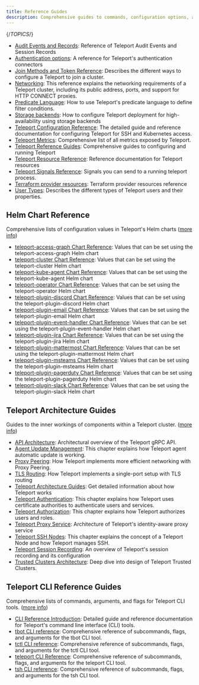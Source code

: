 ```yaml
---
title: Reference Guides
description: Comprehensive guides to commands, configuration options, and other ways of managing your Teleport cluster.
---
```


{/*TOPICS*/}

- [Audit Events and Records](reference/audit.mdx): Reference of Teleport Audit Events and Session Records
- [Authentication options](reference/authentication.mdx): A reference for Teleport's authentication connectors
- [Join Methods and Token Reference](reference/join-methods.mdx): Describes the different ways to configure a Teleport to join a cluster.
- [Networking](reference/networking.mdx): This reference explains the networking requirements of a Teleport cluster, including its public address, ports, and support for HTTP CONNECT proxies.
- [Predicate Language](reference/predicate-language.mdx): How to use Teleport's predicate language to define filter conditions.
- [Storage backends](reference/backends.mdx): How to configure Teleport deployment for high-availability using storage backends
- [Teleport Configuration Reference](reference/config.mdx): The detailed guide and reference documentation for configuring Teleport for SSH and Kubernetes access.
- [Teleport Metrics](reference/metrics.mdx): Comprehensive list of all metrics exposed by Teleport.
- [Teleport Reference Guides](reference/introduction.mdx): Comprehensive guides to configuring and running Teleport
- [Teleport Resource Reference](reference/resources.mdx): Reference documentation for Teleport resources
- [Teleport Signals Reference](reference/signals.mdx): Signals you can send to a running teleport process.
- [Terraform provider resources](reference/terraform-provider.mdx): Terraform provider resources reference
- [User Types](reference/user-types.mdx): Describes the different types of Teleport users and their properties.

## Helm Chart Reference

Comprehensive lists of configuration values in Teleport's Helm charts ([more info](reference/helm-reference.mdx))

- [teleport-access-graph Chart Reference](reference/helm-reference/teleport-access-graph.mdx): Values that can be set using the teleport-access-graph Helm chart
- [teleport-cluster Chart Reference](reference/helm-reference/teleport-cluster.mdx): Values that can be set using the teleport-cluster Helm chart
- [teleport-kube-agent Chart Reference](reference/helm-reference/teleport-kube-agent.mdx): Values that can be set using the teleport-kube-agent Helm chart
- [teleport-operator Chart Reference](reference/helm-reference/teleport-operator.mdx): Values that can be set using the teleport-operator Helm chart
- [teleport-plugin-discord Chart Reference](reference/helm-reference/teleport-plugin-discord.mdx): Values that can be set using the teleport-plugin-discord Helm chart
- [teleport-plugin-email Chart Reference](reference/helm-reference/teleport-plugin-email.mdx): Values that can be set using the teleport-plugin-email Helm chart
- [teleport-plugin-event-handler Chart Reference](reference/helm-reference/teleport-plugin-event-handler.mdx): Values that can be set using the teleport-plugin-event-handler Helm chart
- [teleport-plugin-jira Chart Reference](reference/helm-reference/teleport-plugin-jira.mdx): Values that can be set using the teleport-plugin-jira Helm chart
- [teleport-plugin-mattermost Chart Reference](reference/helm-reference/teleport-plugin-mattermost.mdx): Values that can be set using the teleport-plugin-mattermost Helm chart
- [teleport-plugin-msteams Chart Reference](reference/helm-reference/teleport-plugin-msteams.mdx): Values that can be set using the teleport-plugin-msteams Helm chart
- [teleport-plugin-pagerduty Chart Reference](reference/helm-reference/teleport-plugin-pagerduty.mdx): Values that can be set using the teleport-plugin-pagerduty Helm chart
- [teleport-plugin-slack Chart Reference](reference/helm-reference/teleport-plugin-slack.mdx): Values that can be set using the teleport-plugin-slack Helm chart

## Teleport Architecture Guides

Guides to the inner workings of components within a Teleport cluster. ([more info](reference/architecture.mdx))

- [API Architecture](reference/architecture/architecture.mdx): Architectural overview of the Teleport gRPC API.
- [Agent Update Management](reference/architecture/agent-update-management.mdx): This chapter explains how Teleport agent automatic update is working.
- [Proxy Peering](reference/architecture/proxy-peering.mdx): How Teleport implements more efficient networking with Proxy Peering.
- [TLS Routing](reference/architecture/tls-routing.mdx): How Teleport implements a single-port setup with TLS routing
- [Teleport Architecture Guides](reference/architecture/introduction.mdx): Get detailed information about how Teleport works
- [Teleport Authentication](reference/architecture/authentication.mdx): This chapter explains how Teleport uses certificate authorities to authenticate users and services.
- [Teleport Authorization](reference/architecture/authorization.mdx): This chapter explains how Teleport authorizes users and roles.
- [Teleport Proxy Service](reference/architecture/proxy.mdx): Architecture of Teleport's identity-aware proxy service
- [Teleport SSH Nodes](reference/architecture/nodes.mdx): This chapter explains the concept of a Teleport Node and how Teleport manages SSH.
- [Teleport Session Recording](reference/architecture/session-recording.mdx): An overview of Teleport's session recording and its configuration
- [Trusted Clusters Architecture](reference/architecture/trustedclusters.mdx): Deep dive into design of Teleport Trusted Clusters.

## Teleport CLI Reference Guides

Comprehensive lists of commands, arguments, and flags for Teleport CLI tools. ([more info](reference/cli.mdx))

- [CLI Reference Introduction](reference/cli/overview.mdx): Detailed guide and reference documentation for Teleport's command line interface (CLI) tools.
- [tbot CLI reference](reference/cli/tbot.mdx): Comprehensive reference of subcommands, flags, and arguments for the tbot CLI tool.
- [tctl CLI reference](reference/cli/tctl.mdx): Comprehensive reference of subcommands, flags, and arguments for the tctl CLI tool.
- [teleport CLI Reference](reference/cli/teleport.mdx): Comprehensive reference of subcommands, flags, and arguments for the teleport CLI tool.
- [tsh CLI reference](reference/cli/tsh.mdx): Comprehensive reference of subcommands, flags, and arguments for the tsh CLI tool.
